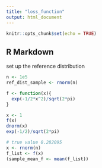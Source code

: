 ```yaml
---
title: "loss_function"
output: html_document
---
```


```r
knitr::opts_chunk$set(echo = TRUE)
```

## R Markdown

set up the reference distribution
```r
n <- 1e5
ref_dist_sample <- rnorm(n)

```

```r
f <- function(x){
  exp(-1/2*x^2)/sqrt(2*pi)
}
```

```r
x <- 1
f(x)
dnorm(x)
exp(-1/2)/sqrt(2*pi)
```
```r
# true value 0.282095
x <- rnorm(n)
f_list <- f(x)
(sample_mean_f <- mean(f_list))
```







